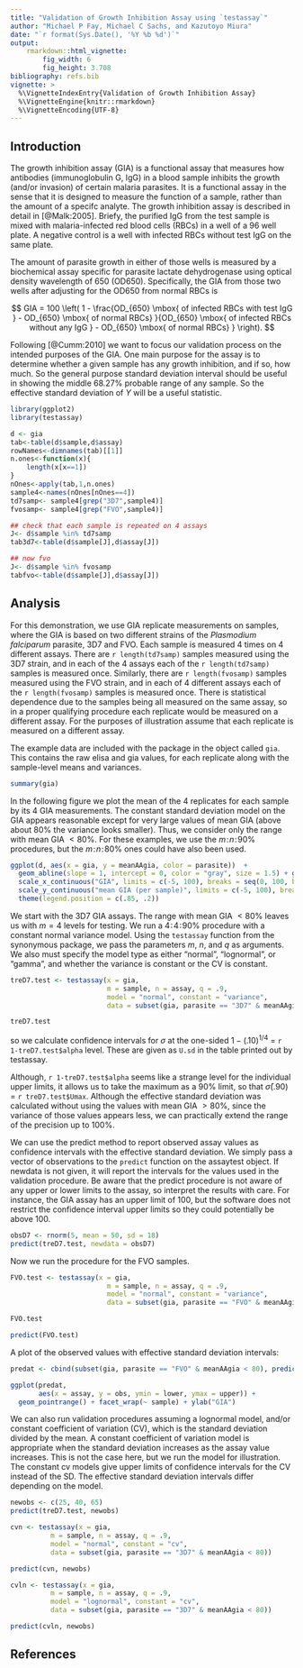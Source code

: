 ```yaml
---
title: "Validation of Growth Inhibition Assay using `testassay`"
author: "Michael P Fay, Michael C Sachs, and Kazutoyo Miura"
date: "`r format(Sys.Date(), '%Y %b %d')`"
output: 
    rmarkdown::html_vignette:
        fig_width: 6
        fig_height: 3.708
bibliography: refs.bib
vignette: >
  %\VignetteIndexEntry{Validation of Growth Inhibition Assay}
  %\VignetteEngine{knitr::rmarkdown}
  %\VignetteEncoding{UTF-8}
---
```


## Introduction

The growth inhibition assay (GIA) is a functional assay that measures how antibodies (immunoglobulin G, IgG) in a blood sample inhibits the growth (and/or invasion) of certain malaria parasites. It is a functional assay in the sense that it is designed to measure the function of a sample, rather than the amount of a specifc analyte. The growth inhibition assay is described in detail in [@Malk:2005]. Briefy, the purified IgG from the test sample is mixed with malaria-infected red blood cells (RBCs) in a well of a 96 well plate. A negative control is a well with infected RBCs without test IgG on the same plate.

The amount of parasite growth in either of those wells is measured by a biochemical assay specific for parasite lactate dehydrogenase using optical density wavelength of 650 (OD650). Specifically, the GIA from those two wells after adjusting for the OD650 from normal RBCs is

$$
GIA = 100 \left( 1 - \frac{OD_{650} \mbox{ of infected RBCs with test IgG } - OD_{650}  \mbox{ of normal RBCs}  }{OD_{650} \mbox{ of infected RBCs without any IgG } - OD_{650}  \mbox{ of normal RBCs} }  \right).
$$

Following [@Cumm:2010] we want to focus our validation process on the intended purposes of the GIA. One main purpose for the assay is to determine whether a given sample has any growth inhibition, and if so, how much. So the general purpose standard deviation interval should be useful in showing the middle 68.27% probable range of any sample. So the effective standard deviation of $Y$ will be a useful statistic.

```r
library(ggplot2)
library(testassay)

d <- gia
tab<-table(d$sample,d$assay)
rowNames<-dimnames(tab)[[1]]
n.ones<-function(x){
    length(x[x==1])
}
nOnes<-apply(tab,1,n.ones)
sample4<-names(nOnes[nOnes==4])
td7samp<- sample4[grep("3D7",sample4)]
fvosamp<- sample4[grep("FVO",sample4)]

## check that each sample is repeated on 4 assays
J<- d$sample %in% td7samp
tab3d7<-table(d$sample[J],d$assay[J])

## now fvo
J<- d$sample %in% fvosamp
tabfvo<-table(d$sample[J],d$assay[J])

```

## Analysis

For this demonstration, we use GIA replicate measurements on samples, where the GIA is based on two different strains of the _Plasmodium falciparum_ parasite, 3D7 and FVO.  Each sample is measured 4 times on 4 different assays. There are `r length(td7samp)` samples measured using the 3D7 strain,  and in each of the 4 assays each of the `r length(td7samp)` samples is measured once. Similarly,  there are `r length(fvosamp)` samples measured using the FVO strain, and in each of 4 different assays each of the `r length(fvosamp)` samples is measured once. There is statistical dependence due to the samples being all measured on the same  assay, so in a proper qualifying procedure each replicate would be measured on a different assay. For the purposes of illustration assume that each replicate is measured on a different assay.

The example data are included with the package in the object called `gia`. This contains the raw elisa and gia values, for each replicate along with the sample-level means and variances. 

```r
summary(gia)
```

In the following figure we plot the mean of the 4 replicates for each sample by its 4 GIA measurements. The constant standard deviation model on the GIA appears reasonable except for very large values of mean GIA (above about 80% the variance looks smaller). Thus, we consider only the range with mean GIA $<80\%$. For these examples, we use the $m\!:\!n\!:\!90\%$ procedures, but the $m\!:\!n\!:\!80\%$ ones could have also been used.

```r
ggplot(d, aes(x = gia, y = meanAAgia, color = parasite))  + 
  geom_abline(slope = 1, intercept = 0, color = "gray", size = 1.5) + geom_point() + 
  scale_x_continuous("GIA", limits = c(-5, 100), breaks = seq(0, 100, by = 20)) + 
  scale_y_continuous("mean GIA (per sample)", limits = c(-5, 100), breaks = seq(0, 100, by = 20)) + theme_bw() +
  theme(legend.position = c(.85, .2))

```

We start with the 3D7 GIA assays. The range with mean GIA $<80\%$ leaves us with $m=4$ levels for testing. We run a $4\!:\!4\!:\!90\%$ procedure with a constant normal variance model. Using the `testassay` function from the synonymous package, we pass the parameters $m$, $n$, and $q$ as arguments. We also must specify the model type as either "normal", "lognormal", or "gamma", and whether the variance is constant or the CV is constant. 

```r
treD7.test <- testassay(x = gia, 
                        m = sample, n = assay, q = .9, 
                        model = "normal", constant = "variance", 
                        data = subset(gia, parasite == "3D7" & meanAAgia < 80))

treD7.test
```


so we calculate confidence intervals for $\sigma$ at the one-sided $1 - (.10)^{1/4}$ = `r 1-treD7.test$alpha` level. These are given as `U.sd` in the table printed out by testassay. 

Although, `r 1-treD7.test$alpha` seems like a strange level for the individual upper limits, it allows us to take the maximum as a 90% limit, so that $\bar{\sigma}(.90)$ = `r treD7.test$Umax`. Although the effective standard deviation was calculated without using the values with mean GIA $>80\%$, since the variance of those values appears less, we can practically extend the range of the precision up to $100\%$.

We can use the predict method to report observed assay values as confidence intervals with the effective standard deviation. We simply pass a vector of observations to the `predict` function on the assaytest object. If newdata is not given, it will report the intervals for the values used in the validation procedure. Be aware that the predict procedure is not aware of any upper or lower limits to the assay, so interpret the results with care. For instance, the GIA assay has an upper limit of 100, but the software does not restrict the confidence interval upper limits so they could potentially be above 100. 

```r
obsD7 <- rnorm(5, mean = 50, sd = 18)
predict(treD7.test, newdata = obsD7)
```

Now we run the procedure for the FVO samples. 


```r
FVO.test <- testassay(x = gia, 
                        m = sample, n = assay, q = .9, 
                        model = "normal", constant = "variance", 
                        data = subset(gia, parasite == "FVO" & meanAAgia < 80))

FVO.test

predict(FVO.test)
```

A plot of the observed values with effective standard deviation intervals:
```r
predat <- cbind(subset(gia, parasite == "FVO" & meanAAgia < 80), predict(FVO.test))

ggplot(predat, 
       aes(x = assay, y = obs, ymin = lower, ymax = upper)) + 
  geom_pointrange() + facet_wrap(~ sample) + ylab("GIA")
```

We can also run validation procedures assuming a lognormal model, and/or constant coefficient of variation (CV), which is the standard deviation divided by the mean. A constant coefficient of variation model is appropriate when the standard deviation increases as the assay value increases. This is not the case here, but we run the model for illustration. The constant cv models give upper limits of confidence intervals for the CV instead of the SD. The effective standard deviation intervals differ depending on the model.

```r
newobs <- c(25, 40, 65)
predict(treD7.test, newobs)

cvn <- testassay(x = gia, 
          m = sample, n = assay, q = .9, 
          model = "normal", constant = "cv", 
          data = subset(gia, parasite == "3D7" & meanAAgia < 80))

predict(cvn, newobs)

cvln <- testassay(x = gia, 
          m = sample, n = assay, q = .9, 
          model = "lognormal", constant = "cv", 
          data = subset(gia, parasite == "3D7" & meanAAgia < 80))

predict(cvln, newobs)
```


## References
